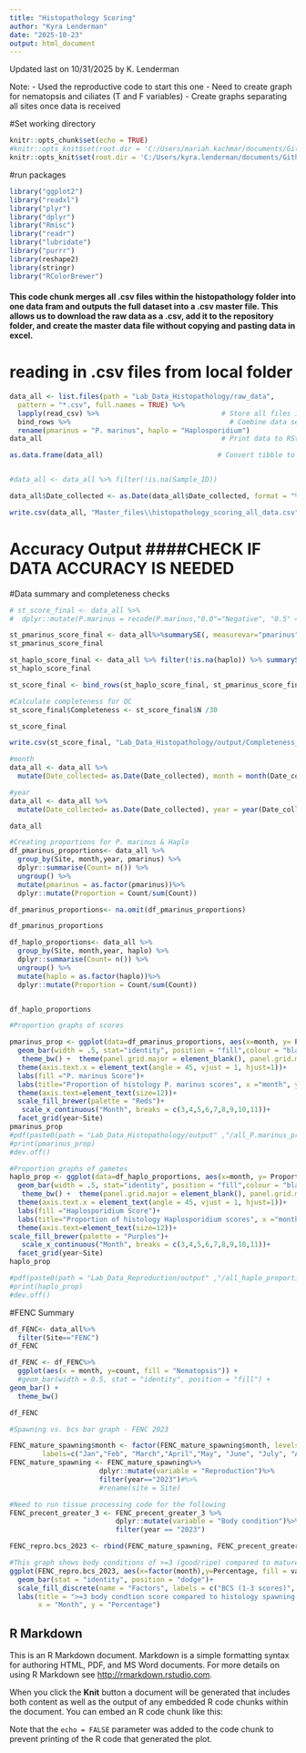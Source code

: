 ```yaml
---
title: "Histopathology Scoring"
author: "Kyra Lenderman"
date: "2025-10-23"
output: html_document
---
```

Updated last on 10/31/2025 by K. Lenderman

Note:
- Used the reproductive code to start this one
- Need to create graph for nematopsis and ciliates (T and F variables)
- Create graphs separating all sites once data is received

#Set working directory
```r
knitr::opts_chunk$set(echo = TRUE)
#knitr::opts_knit$set(root.dir = 'C:/Users/mariah.kachmar/documents/Github/EAD-ASEB_EPA_LISS_Disease_Surveillance') #Mariah's
knitr::opts_knit$set(root.dir = 'C:/Users/kyra.lenderman/documents/Github/EAD-ASEB_EPA_LISS_Disease_Surveillance') #Kyra's
```

#run packages
```r
library("ggplot2")
library("readxl")
library("plyr")                                     
library("dplyr")
library("Rmisc")
library("readr")  
library("lubridate")
library("purrr")
library(reshape2)
library(stringr)
library("RColorBrewer")
```

#### This code chunk merges all .csv files within the histopathology folder into one data fram and outputs the full dataset into a .csv master file. This allows us to download the raw data as a .csv, add it to the repository folder, and create the master data file without copying and pasting data in excel.
# reading in .csv files from local folder
```r

data_all <- list.files(path = "Lab_Data_Histopathology/raw_data",                           # Identify all CSV files
  pattern = "*.csv", full.names = TRUE) %>% 
  lapply(read_csv) %>%                              # Store all files in list
  bind_rows %>%                                       # Combine data sets into one data set 
  rename(pmarinus = "P. marinus", haplo = "Haplosporidium")
data_all                                            # Print data to RStudio console

as.data.frame(data_all)                            # Convert tibble to data.frame


#data_all <- data_all %>% filter(!is.na(Sample_ID))

data_all$Date_collected <- as.Date(data_all$Date_collected, format = "%m/%d/%Y")

write.csv(data_all, "Master_files\\histopathology_scoring_all_data.csv", row.names=FALSE)


```


# Accuracy Output ####CHECK IF DATA ACCURACY IS NEEDED####


#Data summary and completeness checks
```r
# st_score_final <- data_all %>%
#  dplyr::mutate(P.marinus = recode(P.marinus,"0.0"="Negative", "0.5" = "Rare", "1.0" = "Light", "2.0"= "Light-Moderate", "3.0"= "Moderate", "4.0"= "Moderate - Heavy","5.0"="Heavy")) %>% dplyr::mutate(Haplosporidium = recode(Haplosporidium, "0"="Negative", "1"="Rare", "2"="Light", "3"="Moderate", "4"="Heavy"))

st_pmarinus_score_final <- data_all%>%summarySE(, measurevar="pmarinus", groupvars=c("Site", "Date_collected"))%>% rename(p.marinus_sd = sd, p.marinus_se=se, p.marinus_ci=ci, p.marinus_mean="pmarinus")
st_pmarinus_score_final

st_haplo_score_final <- data_all %>% filter(!is.na(haplo)) %>% summarySE(, measurevar="haplo", groupvars=c("Site", "Date_collected"))%>% rename(haplo_sd = sd, haplo_se=se, haplo_ci=ci, haplo_mean = haplo)
st_haplo_score_final

st_score_final <- bind_rows(st_haplo_score_final, st_pmarinus_score_final)

#Calculate completeness for QC
st_score_final$Completeness <- st_score_final$N /30

st_score_final

write.csv(st_score_final, "Lab_Data_Histopathology/output/Completeness_histopathology_score_data.csv", row.names=FALSE)
```

```r
#month
data_all <- data_all %>%
  mutate(Date_collected= as.Date(Date_collected), month = month(Date_collected))

#year
data_all <- data_all %>%
  mutate(Date_collected= as.Date(Date_collected), year = year(Date_collected))

data_all
```


```r
#Creating proportions for P. marinus & Haplo
df_pmarinus_proportions<- data_all %>%
  group_by(Site, month,year, pmarinus) %>%
  dplyr::summarise(Count= n()) %>%
  ungroup() %>%
  mutate(pmarinus = as.factor(pmarinus))%>%
  dplyr::mutate(Proportion = Count/sum(Count))

df_pmarinus_proportions<- na.omit(df_pmarinus_proportions)

df_pmarinus_proportions

df_haplo_proportions<- data_all %>%
  group_by(Site, month,year, haplo) %>%
  dplyr::summarise(Count= n()) %>%
  ungroup() %>%
  mutate(haplo = as.factor(haplo))%>%
  dplyr::mutate(Proportion = Count/sum(Count))


df_haplo_proportions
```

```r
#Proportion graphs of scores

pmarinus_prop <- ggplot(data=df_pmarinus_proportions, aes(x=month, y= Proportion, fill=pmarinus)) +
  geom_bar(width = .5, stat="identity", position = "fill",colour = "black")+  
   theme_bw() +  theme(panel.grid.major = element_blank(), panel.grid.minor = element_blank())+ 
  theme(axis.text.x = element_text(angle = 45, vjust = 1, hjust=1))+
  labs(fill ="P. marinus Score")+
  labs(title="Proportion of histology P. marinus scores", x ="month", y = "Proportion")+ theme(axis.title.y = element_text(size = rel(1.3), angle =90), axis.title.x = element_text(size = rel(1.3), angle = 0))+
  theme(axis.text=element_text(size=12))+
  scale_fill_brewer(palette = "Reds")+
   scale_x_continuous("Month", breaks = c(3,4,5,6,7,8,9,10,11))+ 
  facet_grid(year~Site)
pmarinus_prop
#pdf(paste0(path = "Lab_Data_Histopathology/output" ,"/all_P.marinus_proportion.pdf"), height = 7, width = 13)
#print(pmarinus_prop)
#dev.off()

#Proportion graphs of gametes
haplo_prop <- ggplot(data=df_haplo_proportions, aes(x=month, y= Proportion, fill=haplo)) +
  geom_bar(width = .5, stat="identity", position = "fill",colour = "black")+  
   theme_bw() +  theme(panel.grid.major = element_blank(), panel.grid.minor = element_blank())+ 
  theme(axis.text.x = element_text(angle = 45, vjust = 1, hjust=1))+
  labs(fill ="Haplosporidium Score")+
  labs(title="Proportion of histology Haplosporidium scores", x ="month", y = "Proportion")+ theme(axis.title.y = element_text(size = rel(1.3), angle =90), axis.title.x = element_text(size = rel(1.3), angle = 0))+
  theme(axis.text=element_text(size=12))+
scale_fill_brewer(palette = "Purples")+
   scale_x_continuous("Month", breaks = c(3,4,5,6,7,8,9,10,11))+ 
  facet_grid(year~Site)
haplo_prop

#pdf(paste0(path = "Lab_Data_Reproduction/output" ,"/all_haplo_proportion.pdf"), height = 7, width = 13)
#print(haplo_prop)
#dev.off()
```

#FENC Summary
```r
df_FENC<- data_all%>%
  filter(Site=="FENC")
df_FENC

df_FENC <- df_FENC%>% 
  ggplot(aes(x = month, y=count, fill = "Nematopsis")) +
  #geom_bar(width = 0.5, stat = "identity", position = "fill") +
geom_bar() +
  theme_bw()

df_FENC
```
```r
#Spawning vs. bcs bar graph - FENC 2023

FENC_mature_spawning$month <- factor(FENC_mature_spawning$month, levels = c("1","2","3","4","5","6","7", "8", "9", "10", "11", "12"),
        labels=c("Jan","Feb", "March","April","May", "June", "July", "Aug", "Sept", "Oct", "Nov", "Dec"))
FENC_mature_spawning <- FENC_mature_spawning%>%
                      dplyr::mutate(variable = "Reproduction")%>%
                      filter(year=="2023")#%>%
                      #rename(site = Site)

#Need to run tissue processing code for the following
FENC_precent_greater_3 <- FENC_precent_greater_3 %>%
                          dplyr::mutate(variable = "Body condition")%>%
                          filter(year == "2023")

FENC_repro.bcs_2023 <- rbind(FENC_mature_spawning, FENC_precent_greater_3)

#This graph shows body conditions of >=3 (good/ripe) compared to mature/spawning gametes
ggplot(FENC_repro.bcs_2023, aes(x=factor(month),y=Percentage, fill = variable))+
  geom_bar(stat = "identity", position = "dodge")+
  scale_fill_discrete(name = "Factors", labels = c("BCS (1-3 scores)", "Spawning (4-5 scores)"))+
  labs(title = ">=3 body condtion score compared to histology spawning (5) and mature (4) reproductive score - FENC 2023",
       x = "Month", y = "Percentage")

```


## R Markdown

This is an R Markdown document. Markdown is a simple formatting syntax for authoring HTML, PDF, and MS Word documents. For more details on using R Markdown see <http://rmarkdown.rstudio.com>.

When you click the **Knit** button a document will be generated that includes both content as well as the output of any embedded R code chunks within the document. You can embed an R code chunk like this:



Note that the `echo = FALSE` parameter was added to the code chunk to prevent printing of the R code that generated the plot.
